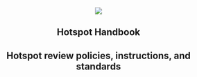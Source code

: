 <br> <br> <br> <br> <br> <br> <br> <br>

::: {style="text-align: center;"}
![](ebird_logo_front.png)
:::

::: {style="text-align: center;"}
# Hotspot Handbook

## Hotspot review policies, instructions, and standards
:::



